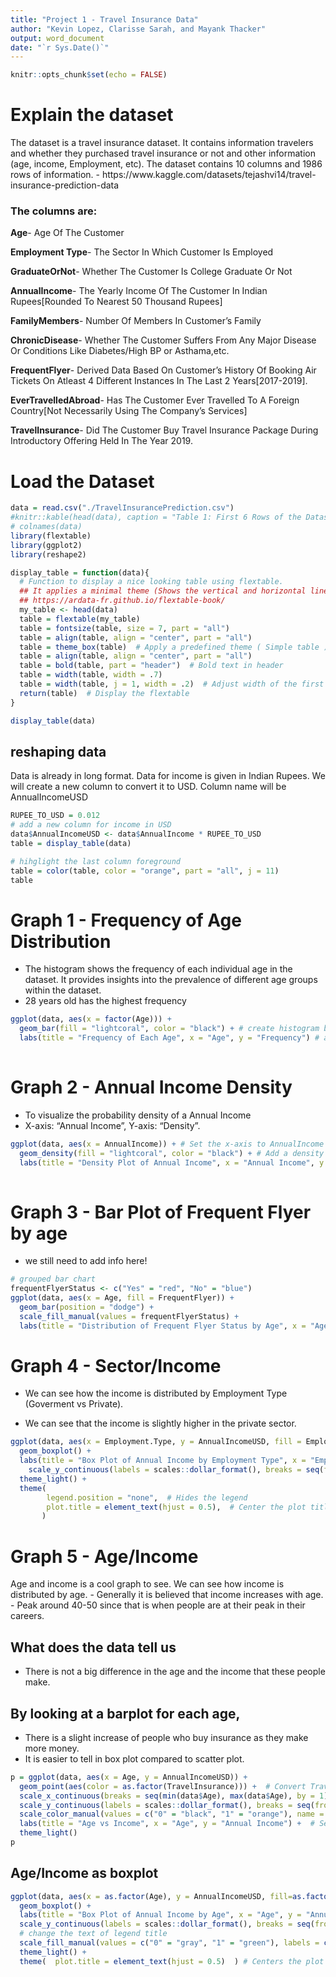 ```yaml
---
title: "Project 1 - Travel Insurance Data"
author: "Kevin Lopez, Clarisse Sarah, and Mayank Thacker" 
output: word_document
date: "`r Sys.Date()`"
---
```


```r
knitr::opts_chunk$set(echo = FALSE)
```

# Explain the dataset

The dataset is a travel insurance dataset. It contains information travelers and whether they purchased travel insurance or not and other information (age, income, Employment, etc). The dataset contains 10 columns and 1986 rows of information.
- https://www.kaggle.com/datasets/tejashvi14/travel-insurance-prediction-data

### The columns are:

**Age**- Age Of The Customer

**Employment Type**- The Sector In Which Customer Is Employed

**GraduateOrNot**- Whether The Customer Is College Graduate Or Not

**AnnualIncome**- The Yearly Income Of The Customer In Indian Rupees[Rounded To Nearest 50 Thousand Rupees]

**FamilyMembers**- Number Of Members In Customer's Family

**ChronicDisease**- Whether The Customer Suffers From Any Major Disease Or Conditions Like Diabetes/High BP or Asthama,etc.

**FrequentFlyer**- Derived Data Based On Customer's History Of Booking Air Tickets On Atleast 4 Different Instances In The Last 2 Years[2017-2019].

**EverTravelledAbroad**- Has The Customer Ever Travelled To A Foreign Country[Not Necessarily Using The Company's Services]

**TravelInsurance**- Did The Customer Buy Travel Insurance Package During Introductory Offering Held In The Year 2019.

# Load the Dataset

```r
data = read.csv("./TravelInsurancePrediction.csv")
#knitr::kable(head(data), caption = "Table 1: First 6 Rows of the Dataset")
# colnames(data)
library(flextable)
library(ggplot2)
library(reshape2)

display_table = function(data){
  # Function to display a nice looking table using flextable. 
  ## It applies a minimal theme (Shows the vertical and horizontal lines of the table).
  ## https://ardata-fr.github.io/flextable-book/
  my_table <- head(data)  
  table = flextable(my_table)
  table = fontsize(table, size = 7, part = "all")
  table = align(table, align = "center", part = "all")
  table = theme_box(table)  # Apply a predefined theme ( Simple table )
  table = align(table, align = "center", part = "all")
  table = bold(table, part = "header")  # Bold text in header
  table = width(table, width = .7)
  table = width(table, j = 1, width = .2)  # Adjust width of the first column
  return(table)  # Display the flextable
}

display_table(data)


```

## reshaping data

Data is already in long format. Data for income is given in Indian Rupees. We will create a new column to convert it to USD. Column name will be AnnualIncomeUSD

```r
RUPEE_TO_USD = 0.012
# add a new column for income in USD
data$AnnualIncomeUSD <- data$AnnualIncome * RUPEE_TO_USD
table = display_table(data)

# hihglight the last column foreground
table = color(table, color = "orange", part = "all", j = 11)
table

```


# Graph 1 - Frequency of Age Distribution
- The histogram shows the frequency of each individual age in the dataset.  It provides insights into the prevalence of different age groups within the dataset.
- 28 years old has the highest frequency
```r

ggplot(data, aes(x = factor(Age))) +
  geom_bar(fill = "lightcoral", color = "black") + # create histogram based on Age. 
  labs(title = "Frequency of Each Age", x = "Age", y = "Frequency") # add title and labels for x,y axis
  
```


# Graph 2 - Annual Income Density
- To visualize the probability density of a Annual Income 
- X-axis: "Annual Income", Y-axis: "Density". 

```r
ggplot(data, aes(x = AnnualIncome)) + # Set the x-axis to AnnualIncome
  geom_density(fill = "lightcoral", color = "black") + # Add a density layer with lightcoral fill and black border
  labs(title = "Density Plot of Annual Income", x = "Annual Income", y = "Density") # Add title and axis labels
  
```


# Graph 3 - Bar Plot of Frequent Flyer by age 
- we still need to add info here!
```r
# grouped bar chart
frequentFlyerStatus <- c("Yes" = "red", "No" = "blue")
ggplot(data, aes(x = Age, fill = FrequentFlyer)) +
  geom_bar(position = "dodge") +
  scale_fill_manual(values = frequentFlyerStatus) +
  labs(title = "Distribution of Frequent Flyer Status by Age", x = "Age", y = "Count") 
```

# Graph 4 - Sector/Income
- We can see how the income is distributed by Employment Type (Goverment vs Private).

- We can see that the income is slightly higher in the private sector.
```r
ggplot(data, aes(x = Employment.Type, y = AnnualIncomeUSD, fill = Employment.Type)) +
  geom_boxplot() +
  labs(title = "Box Plot of Annual Income by Employment Type", x = "Employment Type", y = "Annual Income") + # Sets the title and label for x,y axis
    scale_y_continuous(labels = scales::dollar_format(), breaks = seq(from = min(data$AnnualIncomeUSD), to = max(data$AnnualIncomeUSD), by = 2000)) +  # Formats the y-axis labels as dollars and sets breaks
  theme_light() +  
  theme( 
        legend.position = "none",  # Hides the legend 
        plot.title = element_text(hjust = 0.5),  # Center the plot title
       )  

```





# Graph 5 - Age/Income
Age and income is a cool graph to see. We can see how income is distributed by age.
- Generally it is believed that income increases with age. 
- Peak around 40-50 since that is when people are at their peak in their careers.

## What does the data tell us 
- There is not a big difference in the age and the income that these people make. 

## By looking at a barplot for each age, 
- There is a slight increase of people who buy insurance as they make more money. 
- It is easier to tell in box plot compared to scatter plot.
```r

p = ggplot(data, aes(x = Age, y = AnnualIncomeUSD)) +
  geom_point(aes(color = as.factor(TravelInsurance))) +  # Convert TravelInsurance to a factor for  color mapping
  scale_x_continuous(breaks = seq(min(data$Age), max(data$Age), by = 1)) +  # Sets the x-axis breaks to increment by 1 (Age) 
  scale_y_continuous(labels = scales::dollar_format(), breaks = seq(from = min(data$AnnualIncomeUSD), to = max(data$AnnualIncomeUSD), by = 2000)) +  # Formats the y-axis labels as dollars and increment by 2k 
  scale_color_manual(values = c("0" = "black", "1" = "orange"), name = "Travel Insurance", labels=c("No ", "Yes")) +  # Sets custom colors for TravelInsurance and customizes legend title
  labs(title = "Age vs Income", x = "Age", y = "Annual Income") +  # Sets the title and label for x,y axis 
  theme_light()
p 
```


## Age/Income as boxplot

```r
ggplot(data, aes(x = as.factor(Age), y = AnnualIncomeUSD, fill=as.factor(TravelInsurance)  )) + # Plot Age ( min-max) vs AnnualIncomeUSD with fill color as TravelInsurance
  geom_boxplot() +
  labs(title = "Box Plot of Annual Income by Age", x = "Age", y = "Annual Income", fill = "Travel\nInsurance" ) + # Sets the title and label for x,y axis and legend title
  scale_y_continuous(labels = scales::dollar_format(), breaks = seq(from = min(data$AnnualIncomeUSD), to = max(data$AnnualIncomeUSD), by = 2000)) + # Formats the y-axis labels as dollars and increase by 2k 
  # change the text of legend title 
  scale_fill_manual(values = c("0" = "gray", "1" = "green"), labels = c("No", "Yes")) +  # Sets custom colors and labels for the legend
  theme_light() +  
  theme(  plot.title = element_text(hjust = 0.5)  ) # Centers the plot title
```









